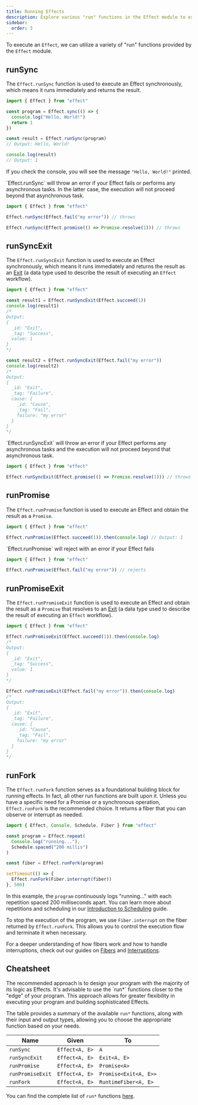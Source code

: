 ```yaml
---
title: Running Effects
description: Explore various "run" functions in the Effect module to execute effects. Learn about `runSync` for synchronous execution, `runSyncExit` for obtaining results as `Exit`, `runPromise` for executing with a Promise result, and `runPromiseExit` for Promise results with `Exit`. Understand their use cases and considerations. Check out a cheatsheet summarizing available functions for executing effects in different contexts.
sidebar:
  order: 3
---
```



To execute an `Effect`, we can utilize a variety of "run" functions provided by the `Effect` module.

## runSync

The `Effect.runSync` function is used to execute an Effect synchronously, which means it runs immediately and returns the result.

```ts twoslash
import { Effect } from "effect"

const program = Effect.sync(() => {
  console.log("Hello, World!")
  return 1
})

const result = Effect.runSync(program)
// Output: Hello, World!

console.log(result)
// Output: 1
```

If you check the console, you will see the message `"Hello, World!"` printed.

<Aside type="caution">
  `Effect.runSync` will throw an error if your Effect fails or performs any
  asynchronous tasks. In the latter case, the execution will not proceed
  beyond that asynchronous task.
</Aside>

```ts twoslash
import { Effect } from "effect"

Effect.runSync(Effect.fail("my error")) // throws

Effect.runSync(Effect.promise(() => Promise.resolve(1))) // throws
```

## runSyncExit

The `Effect.runSyncExit` function is used to execute an Effect synchronously, which means it runs immediately and returns the result as an [Exit](/other/data-types/exit)
(a data type used to describe the result of executing an `Effect` workflow).

```ts twoslash
import { Effect } from "effect"

const result1 = Effect.runSyncExit(Effect.succeed(1))
console.log(result1)
/*
Output:
{
  _id: "Exit",
  _tag: "Success",
  value: 1
}
*/

const result2 = Effect.runSyncExit(Effect.fail("my error"))
console.log(result2)
/*
Output:
{
  _id: "Exit",
  _tag: "Failure",
  cause: {
    _id: "Cause",
    _tag: "Fail",
    failure: "my error"
  }
}
*/
```

<Aside type="caution">
  `Effect.runSyncExit` will throw an error if your Effect performs any
  asynchronous tasks and the execution will not proceed beyond that
  asynchronous task.
</Aside>

```ts twoslash
import { Effect } from "effect"

Effect.runSyncExit(Effect.promise(() => Promise.resolve(1))) // throws
```

## runPromise

The `Effect.runPromise` function is used to execute an Effect and obtain the result as a `Promise`.

```ts twoslash
import { Effect } from "effect"

Effect.runPromise(Effect.succeed(1)).then(console.log) // Output: 1
```

<Aside type="caution">
  `Effect.runPromise` will reject with an error if your Effect fails
</Aside>

```ts twoslash
import { Effect } from "effect"

Effect.runPromise(Effect.fail("my error")) // rejects
```

## runPromiseExit

The `Effect.runPromiseExit` function is used to execute an Effect and obtain the result as a `Promise` that resolves to an [Exit](/other/data-types/exit)
(a data type used to describe the result of executing an `Effect` workflow).

```ts twoslash
import { Effect } from "effect"

Effect.runPromiseExit(Effect.succeed(1)).then(console.log)
/*
Output:
{
  _id: "Exit",
  _tag: "Success",
  value: 1
}
*/

Effect.runPromiseExit(Effect.fail("my error")).then(console.log)
/*
Output:
{
  _id: "Exit",
  _tag: "Failure",
  cause: {
    _id: "Cause",
    _tag: "Fail",
    failure: "my error"
  }
}
*/
```

## runFork

The `Effect.runFork` function serves as a foundational building block for running effects. In fact, all other run functions are built upon it. Unless you have a specific need for a Promise or a synchronous operation, `Effect.runFork` is the recommended choice. It returns a fiber that you can observe or interrupt as needed.

```ts twoslash
import { Effect, Console, Schedule, Fiber } from "effect"

const program = Effect.repeat(
  Console.log("running..."),
  Schedule.spaced("200 millis")
)

const fiber = Effect.runFork(program)

setTimeout(() => {
  Effect.runFork(Fiber.interrupt(fiber))
}, 500)
```

In this example, the `program` continuously logs "running..." with each repetition spaced 200 milliseconds apart. You can learn more about repetitions and scheduling in our [Introduction to Scheduling](/guides/scheduling/introduction) guide.

To stop the execution of the program, we use `Fiber.interrupt` on the fiber returned by `Effect.runFork`. This allows you to control the execution flow and terminate it when necessary.

For a deeper understanding of how fibers work and how to handle interruptions, check out our guides on [Fibers](/guides/concurrency/fibers) and [Interruptions](/guides/concurrency/interruption-model).

## Cheatsheet

<Aside type="tip" title="Design Tip">
  The recommended approach is to design your program with the majority of its
  logic as Effects. It's advisable to use the `run*` functions closer to the
  "edge" of your program. This approach allows for greater flexibility in
  executing your program and building sophisticated Effects.
</Aside>

The table provides a summary of the available `run*` functions, along with their input and output types, allowing you to choose the appropriate function based on your needs.

| **Name**         | **Given**      | **To**                |
| ---------------- | -------------- | --------------------- |
| `runSync`        | `Effect<A, E>` | `A`                   |
| `runSyncExit`    | `Effect<A, E>` | `Exit<A, E>`          |
| `runPromise`     | `Effect<A, E>` | `Promise<A>`          |
| `runPromiseExit` | `Effect<A, E>` | `Promise<Exit<A, E>>` |
| `runFork`        | `Effect<A, E>` | `RuntimeFiber<A, E>`  |

You can find the complete list of `run*` functions [here](https://effect-ts.github.io/effect/effect/Effect.ts.html#execution).
